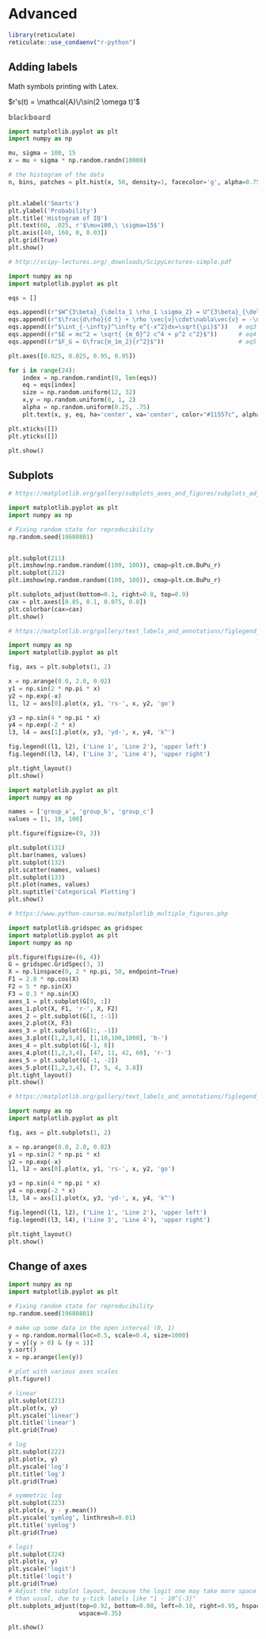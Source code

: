# Advanced

```r
library(reticulate)
reticulate::use_condaenv("r-python")
```

## Adding labels
Math symbols printing with Latex.

$r's(t) = \mathcal{A}\/\sin(2 \omega t)'$

$\mathbb{blackboard}$


```python
import matplotlib.pyplot as plt
import numpy as np

mu, sigma = 100, 15
x = mu + sigma * np.random.randn(10000)

# the histogram of the data
n, bins, patches = plt.hist(x, 50, density=1, facecolor='g', alpha=0.75)


plt.xlabel('Smarts')
plt.ylabel('Probability')
plt.title('Histogram of IQ')
plt.text(60, .025, r'$\mu=100,\ \sigma=15$')
plt.axis([40, 160, 0, 0.03])
plt.grid(True)
plt.show()
```



```python
# http://scipy-lectures.org/_downloads/ScipyLectures-simple.pdf

import numpy as np
import matplotlib.pyplot as plt

eqs = []

eqs.append((r"$W^{3\beta}_{\delta_1 \rho_1 \sigma_2} = U^{3\beta}_{\delta_1 \rho_1} + \frac{1} {8 \pi 2} \int^{\alpha_2}_{\alpha_2} d \alpha^\prime_2 \left[\frac{ U^{2\beta}_{\delta_1 \rho_1} - \alpha^\prime_2U^{1\beta}_{\rho_1 \sigma_2}}{U^{0\beta}_{\rho_1 \sigma_2}} \right]$"))    # eq1
eqs.append((r"$\frac{d\rho}{d t} + \rho \vec{v}\cdot\nabla\vec{v} = -\nabla p + \mu\nabla^2 \vec{v} + \rho \vec{g}$"))   # eq2
eqs.append((r"$\int_{-\infty}^\infty e^{-x^2}dx=\sqrt{\pi}$"))   # eq3
eqs.append((r"$E = mc^2 = \sqrt{ {m_0}^2 c^4 + p^2 c^2}$"))      # eq4
eqs.append((r"$F_G = G\frac{m_1m_2}{r^2}$"))                     # eq5

plt.axes([0.025, 0.025, 0.95, 0.95])

for i in range(24):
    index = np.random.randint(0, len(eqs))
    eq = eqs[index]
    size = np.random.uniform(12, 32)
    x,y = np.random.uniform(0, 1, 2)
    alpha = np.random.uniform(0.25, .75)
    plt.text(x, y, eq, ha='center', va='center', color="#11557c", alpha=alpha,transform=plt.gca().transAxes, fontsize=size, clip_on=True)

plt.xticks([])
plt.yticks([])

plt.show()
```


## Subplots

```python
# https://matplotlib.org/gallery/subplots_axes_and_figures/subplots_adjust.html#sphx-glr-gallery-subplots-axes-and-figures-subplots-adjust-py

import matplotlib.pyplot as plt
import numpy as np

# Fixing random state for reproducibility
np.random.seed(19680801)


plt.subplot(211)
plt.imshow(np.random.random((100, 100)), cmap=plt.cm.BuPu_r)
plt.subplot(212)
plt.imshow(np.random.random((100, 100)), cmap=plt.cm.BuPu_r)

plt.subplots_adjust(bottom=0.1, right=0.8, top=0.9)
cax = plt.axes([0.85, 0.1, 0.075, 0.8])
plt.colorbar(cax=cax)
plt.show()
```


```python
# https://matplotlib.org/gallery/text_labels_and_annotations/figlegend_demo.html#sphx-glr-gallery-text-labels-and-annotations-figlegend-demo-py

import numpy as np
import matplotlib.pyplot as plt

fig, axs = plt.subplots(1, 2)

x = np.arange(0.0, 2.0, 0.02)
y1 = np.sin(2 * np.pi * x)
y2 = np.exp(-x)
l1, l2 = axs[0].plot(x, y1, 'rs-', x, y2, 'go')

y3 = np.sin(4 * np.pi * x)
y4 = np.exp(-2 * x)
l3, l4 = axs[1].plot(x, y3, 'yd-', x, y4, 'k^')

fig.legend((l1, l2), ('Line 1', 'Line 2'), 'upper left')
fig.legend((l3, l4), ('Line 3', 'Line 4'), 'upper right')

plt.tight_layout()
plt.show()
```



```python
import matplotlib.pyplot as plt
import numpy as np

names = ['group_a', 'group_b', 'group_c']
values = [1, 10, 100]

plt.figure(figsize=(9, 3))

plt.subplot(131)
plt.bar(names, values)
plt.subplot(132)
plt.scatter(names, values)
plt.subplot(133)
plt.plot(names, values)
plt.suptitle('Categorical Plotting')
plt.show()
```


```python
# https://www.python-course.eu/matplotlib_multiple_figures.php

import matplotlib.gridspec as gridspec
import matplotlib.pyplot as plt
import numpy as np

plt.figure(figsize=(6, 4))
G = gridspec.GridSpec(3, 3)
X = np.linspace(0, 2 * np.pi, 50, endpoint=True)
F1 = 2.8 * np.cos(X)
F2 = 5 * np.sin(X)
F3 = 0.3 * np.sin(X)
axes_1 = plt.subplot(G[0, :])
axes_1.plot(X, F1, 'r-', X, F2)
axes_2 = plt.subplot(G[1, :-1])
axes_2.plot(X, F3)
axes_3 = plt.subplot(G[1:, -1])
axes_3.plot([1,2,3,4], [1,10,100,1000], 'b-')
axes_4 = plt.subplot(G[-1, 0])
axes_4.plot([1,2,3,4], [47, 11, 42, 60], 'r-')
axes_5 = plt.subplot(G[-1, -2])
axes_5.plot([1,2,3,4], [7, 5, 4, 3.8])
plt.tight_layout()
plt.show()
```


```python
# https://matplotlib.org/gallery/text_labels_and_annotations/figlegend_demo.html#sphx-glr-gallery-text-labels-and-annotations-figlegend-demo-py

import numpy as np
import matplotlib.pyplot as plt

fig, axs = plt.subplots(1, 2)

x = np.arange(0.0, 2.0, 0.02)
y1 = np.sin(2 * np.pi * x)
y2 = np.exp(-x)
l1, l2 = axs[0].plot(x, y1, 'rs-', x, y2, 'go')

y3 = np.sin(4 * np.pi * x)
y4 = np.exp(-2 * x)
l3, l4 = axs[1].plot(x, y3, 'yd-', x, y4, 'k^')

fig.legend((l1, l2), ('Line 1', 'Line 2'), 'upper left')
fig.legend((l3, l4), ('Line 3', 'Line 4'), 'upper right')

plt.tight_layout()
plt.show()
```


## Change of axes

```python
import numpy as np
import matplotlib.pyplot as plt

# Fixing random state for reproducibility
np.random.seed(19680801)

# make up some data in the open interval (0, 1)
y = np.random.normal(loc=0.5, scale=0.4, size=1000)
y = y[(y > 0) & (y < 1)]
y.sort()
x = np.arange(len(y))

# plot with various axes scales
plt.figure()

# linear
plt.subplot(221)
plt.plot(x, y)
plt.yscale('linear')
plt.title('linear')
plt.grid(True)

# log
plt.subplot(222)
plt.plot(x, y)
plt.yscale('log')
plt.title('log')
plt.grid(True)

# symmetric log
plt.subplot(223)
plt.plot(x, y - y.mean())
plt.yscale('symlog', linthresh=0.01)
plt.title('symlog')
plt.grid(True)

# logit
plt.subplot(224)
plt.plot(x, y)
plt.yscale('logit')
plt.title('logit')
plt.grid(True)
# Adjust the subplot layout, because the logit one may take more space
# than usual, due to y-tick labels like "1 - 10^{-3}"
plt.subplots_adjust(top=0.92, bottom=0.08, left=0.10, right=0.95, hspace=0.25,
                    wspace=0.35)

plt.show()
```





